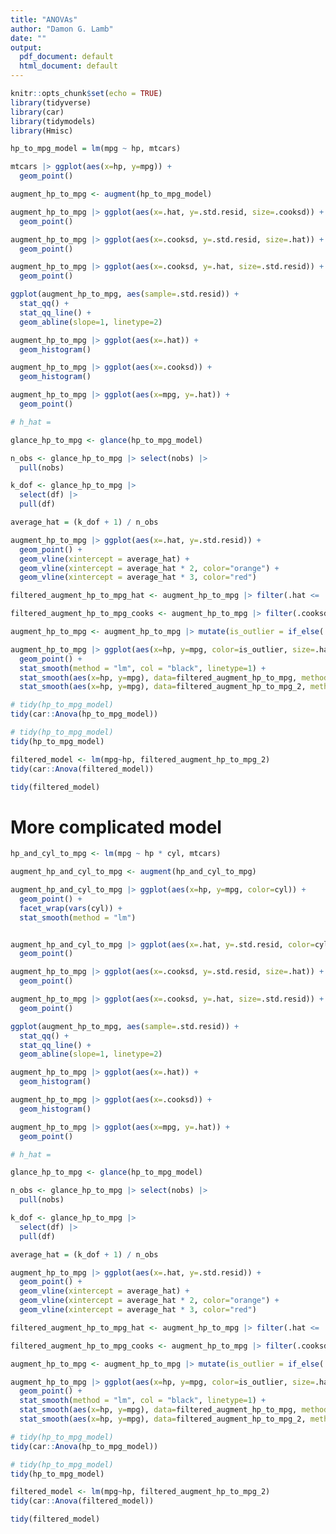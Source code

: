 ```yaml
---
title: "ANOVAs"
author: "Damon G. Lamb"
date: ""
output:
  pdf_document: default
  html_document: default
---
```


```r
knitr::opts_chunk$set(echo = TRUE)
library(tidyverse)
library(car)
library(tidymodels)
library(Hmisc)

```

```r
hp_to_mpg_model = lm(mpg ~ hp, mtcars)
```

```r
mtcars |> ggplot(aes(x=hp, y=mpg)) +
  geom_point()
```

```r
augment_hp_to_mpg <- augment(hp_to_mpg_model)
```

```r
augment_hp_to_mpg |> ggplot(aes(x=.hat, y=.std.resid, size=.cooksd)) +
  geom_point()
```
```r
augment_hp_to_mpg |> ggplot(aes(x=.cooksd, y=.std.resid, size=.hat)) +
  geom_point()
```

```r
augment_hp_to_mpg |> ggplot(aes(x=.cooksd, y=.hat, size=.std.resid)) +
  geom_point()
```

```r
ggplot(augment_hp_to_mpg, aes(sample=.std.resid)) +
  stat_qq() +
  stat_qq_line() +
  geom_abline(slope=1, linetype=2)

```

```r
augment_hp_to_mpg |> ggplot(aes(x=.hat)) +
  geom_histogram()
```

```r
augment_hp_to_mpg |> ggplot(aes(x=.cooksd)) +
  geom_histogram()
```


```r
augment_hp_to_mpg |> ggplot(aes(x=mpg, y=.hat)) +
  geom_point()
```
```r
# h_hat = 

glance_hp_to_mpg <- glance(hp_to_mpg_model)

n_obs <- glance_hp_to_mpg |> select(nobs) |>
  pull(nobs)

k_dof <- glance_hp_to_mpg |>
  select(df) |>
  pull(df)

average_hat = (k_dof + 1) / n_obs

```

```r
augment_hp_to_mpg |> ggplot(aes(x=.hat, y=.std.resid)) +
  geom_point() +
  geom_vline(xintercept = average_hat) +
  geom_vline(xintercept = average_hat * 2, color="orange") +
  geom_vline(xintercept = average_hat * 3, color="red")


```

```r
filtered_augment_hp_to_mpg_hat <- augment_hp_to_mpg |> filter(.hat <= .2)

```


```r
filtered_augment_hp_to_mpg_cooks <- augment_hp_to_mpg |> filter(.cooksd <= 0.09)
```

```r
augment_hp_to_mpg <- augment_hp_to_mpg |> mutate(is_outlier = if_else(.cooksd <= 0.09, FALSE, TRUE))
```

```r
augment_hp_to_mpg |> ggplot(aes(x=hp, y=mpg, color=is_outlier, size=.hat)) +
  geom_point() +
  stat_smooth(method = "lm", col = "black", linetype=1) +
  stat_smooth(aes(x=hp, y=mpg), data=filtered_augment_hp_to_mpg, method = "lm", linetype=2, color="red") +
  stat_smooth(aes(x=hp, y=mpg), data=filtered_augment_hp_to_mpg_2, method = "lm", linetype=2, color="blue")
```
```r
# tidy(hp_to_mpg_model)
tidy(car::Anova(hp_to_mpg_model))

```

```r
# tidy(hp_to_mpg_model)
tidy(hp_to_mpg_model)

```



```r
filtered_model <- lm(mpg~hp, filtered_augment_hp_to_mpg_2)
tidy(car::Anova(filtered_model))
```

```r
tidy(filtered_model)
```


# More complicated model

```r
hp_and_cyl_to_mpg <- lm(mpg ~ hp * cyl, mtcars)
```

```r
augment_hp_and_cyl_to_mpg <- augment(hp_and_cyl_to_mpg)
```

```r
augment_hp_and_cyl_to_mpg |> ggplot(aes(x=hp, y=mpg, color=cyl)) +
  geom_point() +
  facet_wrap(vars(cyl)) +
  stat_smooth(method = "lm")

```
```r
```


```r
augment_hp_and_cyl_to_mpg |> ggplot(aes(x=.hat, y=.std.resid, color=cyl)) +
  geom_point()
```
```r
augment_hp_to_mpg |> ggplot(aes(x=.cooksd, y=.std.resid, size=.hat)) +
  geom_point()
```

```r
augment_hp_to_mpg |> ggplot(aes(x=.cooksd, y=.hat, size=.std.resid)) +
  geom_point()
```

```r
ggplot(augment_hp_to_mpg, aes(sample=.std.resid)) +
  stat_qq() +
  stat_qq_line() +
  geom_abline(slope=1, linetype=2)

```

```r
augment_hp_to_mpg |> ggplot(aes(x=.hat)) +
  geom_histogram()
```

```r
augment_hp_to_mpg |> ggplot(aes(x=.cooksd)) +
  geom_histogram()
```


```r
augment_hp_to_mpg |> ggplot(aes(x=mpg, y=.hat)) +
  geom_point()
```
```r
# h_hat = 

glance_hp_to_mpg <- glance(hp_to_mpg_model)

n_obs <- glance_hp_to_mpg |> select(nobs) |>
  pull(nobs)

k_dof <- glance_hp_to_mpg |>
  select(df) |>
  pull(df)

average_hat = (k_dof + 1) / n_obs

```

```r
augment_hp_to_mpg |> ggplot(aes(x=.hat, y=.std.resid)) +
  geom_point() +
  geom_vline(xintercept = average_hat) +
  geom_vline(xintercept = average_hat * 2, color="orange") +
  geom_vline(xintercept = average_hat * 3, color="red")


```

```r
filtered_augment_hp_to_mpg_hat <- augment_hp_to_mpg |> filter(.hat <= .2)

```


```r
filtered_augment_hp_to_mpg_cooks <- augment_hp_to_mpg |> filter(.cooksd <= 0.09)
```

```r
augment_hp_to_mpg <- augment_hp_to_mpg |> mutate(is_outlier = if_else(.cooksd <= 0.09, FALSE, TRUE))
```

```r
augment_hp_to_mpg |> ggplot(aes(x=hp, y=mpg, color=is_outlier, size=.hat)) +
  geom_point() +
  stat_smooth(method = "lm", col = "black", linetype=1) +
  stat_smooth(aes(x=hp, y=mpg), data=filtered_augment_hp_to_mpg, method = "lm", linetype=2, color="red") +
  stat_smooth(aes(x=hp, y=mpg), data=filtered_augment_hp_to_mpg_2, method = "lm", linetype=2, color="blue")
```
```r
# tidy(hp_to_mpg_model)
tidy(car::Anova(hp_to_mpg_model))

```

```r
# tidy(hp_to_mpg_model)
tidy(hp_to_mpg_model)

```



```r
filtered_model <- lm(mpg~hp, filtered_augment_hp_to_mpg_2)
tidy(car::Anova(filtered_model))
```

```r
tidy(filtered_model)
```


